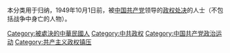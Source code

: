 本分类用于归纳，1949年10月1日前，被[[中国共产党|中国共产党]]领导的[[中共政权|政权]][[处决|处决]]的人士（不包括战争中身亡的人物）。

[[Category:被處決的中華民國人|Category:被處決的中華民國人]]
[[Category:中共政权|Category:中共政权]]
[[Category:中国共产党政治运动|Category:中国共产党政治运动]]
[[Category:共产主义政权镇压|Category:共产主义政权镇压]]